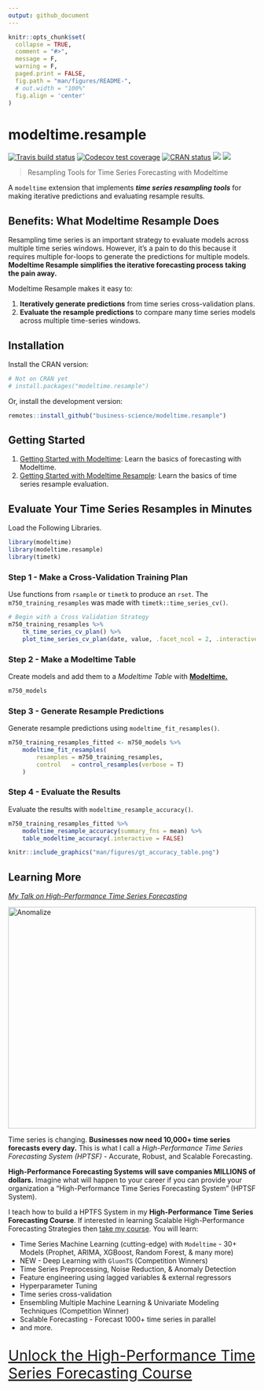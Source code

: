 ```yaml
---
output: github_document
---
```


<!-- README.md is generated from README.Rmd. Please edit that file -->

```r
knitr::opts_chunk$set(
  collapse = TRUE,
  comment = "#>",
  message = F,
  warning = F,
  paged.print = FALSE,
  fig.path = "man/figures/README-",
  # out.width = "100%"
  fig.align = 'center'
)
```

# modeltime.resample

<!-- badges: start -->
[![Travis build status](https://travis-ci.com/business-science/modeltime.resample.svg?branch=master)](https://travis-ci.com/business-science/modeltime.resample)
[![Codecov test coverage](https://codecov.io/gh/business-science/modeltime.resample/branch/master/graph/badge.svg)](https://codecov.io/gh/business-science/modeltime.resample?branch=master)
[![CRAN status](https://www.r-pkg.org/badges/version/modeltime.resample)](https://CRAN.R-project.org/package=modeltime.resample)
![](http://cranlogs.r-pkg.org/badges/modeltime.resample?color=brightgreen)
![](http://cranlogs.r-pkg.org/badges/grand-total/modeltime.resample?color=brightgreen)
<!-- badges: end -->

> Resampling Tools for Time Series Forecasting with Modeltime


A `modeltime` extension that implements ___time series resampling tools___ for making iterative predictions and evaluating resample results.

## Benefits: What Modeltime Resample Does

Resampling time series is an important strategy to evaluate models across multiple time series windows. However, it's a pain to do this because it requires multiple for-loops to generate the predictions for multiple models. __Modeltime Resample simplifies the iterative forecasting process taking the pain away.__

Modeltime Resample makes it easy to:

1. __Iteratively generate predictions__ from time series cross-validation plans.
2. __Evaluate the resample predictions__ to compare many time series models across multiple time-series windows.

## Installation

Install the CRAN version:

``` r
# Not on CRAN yet
# install.packages("modeltime.resample")
```

Or, install the development version:

``` r
remotes::install_github("business-science/modeltime.resample")
```

## Getting Started

1. [Getting Started with Modeltime](https://business-science.github.io/modeltime/articles/getting-started-with-modeltime.html): Learn the basics of forecasting with Modeltime. 
2. [Getting Started with Modeltime Resample](https://business-science.github.io/modeltime.resample/articles/getting-started-with-modeltime-resample.html): Learn the basics of time series resample evaluation. 


 

## Evaluate Your Time Series Resamples in Minutes

Load the Following Libraries. 

```r
library(modeltime)
library(modeltime.resample)
library(timetk)
```

### Step 1 - Make a Cross-Validation Training Plan

Use functions from `rsample` or `timetk` to produce an `rset`. The `m750_training_resamples` was made with `timetk::time_series_cv()`.

```r
# Begin with a Cross Validation Strategy
m750_training_resamples %>%
    tk_time_series_cv_plan() %>%
    plot_time_series_cv_plan(date, value, .facet_ncol = 2, .interactive = FALSE)
```

### Step 2 - Make a Modeltime Table

Create models and add them to a _Modeltime Table_ with [__Modeltime.__](https://business-science.github.io/modeltime/articles/getting-started-with-modeltime.html)

```r
m750_models
```


### Step 3 - Generate Resample Predictions

Generate resample predictions using `modeltime_fit_resamples()`.

```r
m750_training_resamples_fitted <- m750_models %>%
    modeltime_fit_resamples(
        resamples = m750_training_resamples,
        control   = control_resamples(verbose = T)
    )
```

### Step 4 - Evaluate the Results

Evaluate the results with `modeltime_resample_accuracy()`.

```r
m750_training_resamples_fitted %>%
    modeltime_resample_accuracy(summary_fns = mean) %>%
    table_modeltime_accuracy(.interactive = FALSE)
```

```r
knitr::include_graphics("man/figures/gt_accuracy_table.png")
```


## Learning More

[_My Talk on High-Performance Time Series Forecasting_](https://youtu.be/elQb4VzRINg)

<a href="https://www.youtube.com/embed/elQb4VzRINg" target="_blank"><img src="http://img.youtube.com/vi/elQb4VzRINg/0.jpg" alt="Anomalize" width="100%" height="450"/></a>



Time series is changing. __Businesses now need 10,000+ time series forecasts every day.__ This is what I call a _High-Performance Time Series Forecasting System (HPTSF)_ - Accurate, Robust, and Scalable Forecasting. 

 __High-Performance Forecasting Systems will save companies MILLIONS of dollars.__ Imagine what will happen to your career if you can provide your organization a "High-Performance Time Series Forecasting System" (HPTSF System).

I teach how to build a HPTFS System in my __High-Performance Time Series Forecasting Course__. If interested in learning Scalable High-Performance Forecasting Strategies then [take my course](https://university.business-science.io/p/ds4b-203-r-high-performance-time-series-forecasting). You will learn:

- Time Series Machine Learning (cutting-edge) with `Modeltime` - 30+ Models (Prophet, ARIMA, XGBoost, Random Forest, & many more)
- NEW - Deep Learning with `GluonTS` (Competition Winners)
- Time Series Preprocessing, Noise Reduction, & Anomaly Detection
- Feature engineering using lagged variables & external regressors
- Hyperparameter Tuning
- Time series cross-validation
- Ensembling Multiple Machine Learning & Univariate Modeling Techniques (Competition Winner)
- Scalable Forecasting - Forecast 1000+ time series in parallel
- and more.

<p class="text-center" style="font-size:30px;">
<a href="https://university.business-science.io/p/ds4b-203-r-high-performance-time-series-forecasting">Unlock the High-Performance Time Series Forecasting Course</a>
</p>



